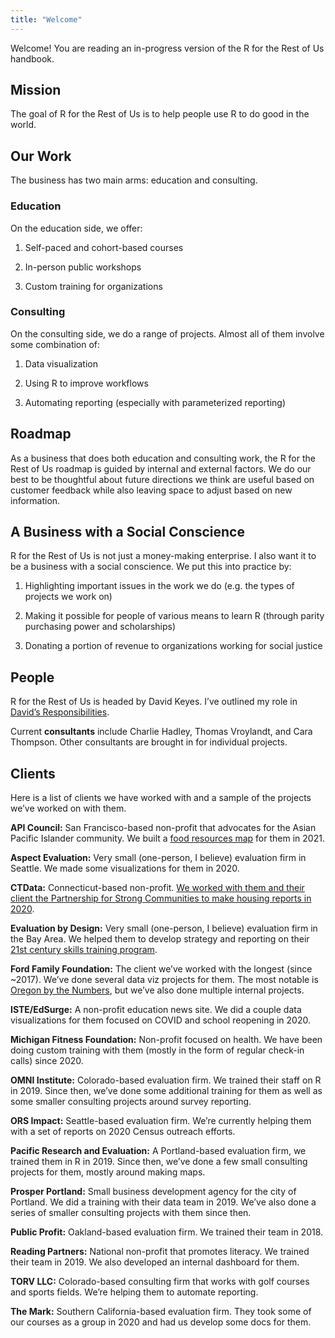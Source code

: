 ```yaml
---
title: "Welcome"
---
```


Welcome! You are reading an in-progress version of the R for the Rest of Us handbook.

## Mission

The goal of R for the Rest of Us is to help people use R to do good in the world.

## Our Work

The business has two main arms: education and consulting.

### Education

On the education side, we offer:

1.  Self-paced and cohort-based courses

2.  In-person public workshops

3.  Custom training for organizations

### Consulting

On the consulting side, we do a range of projects. Almost all of them involve some combination of:

1.  Data visualization

2.  Using R to improve workflows

3.  Automating reporting (especially with parameterized reporting)

## Roadmap

As a business that does both education and consulting work, the R for the Rest of Us roadmap is guided by internal and external factors. We do our best to be thoughtful about future directions we think are useful based on customer feedback while also leaving space to adjust based on new information.

## A Business with a Social Conscience

R for the Rest of Us is not just a money-making enterprise. I also want it to be a business with a social conscience. We put this into practice by:

1.  Highlighting important issues in the work we do (e.g. the types of projects we work on)

2.  Making it possible for people of various means to learn R (through parity purchasing power and scholarships)

3.  Donating a portion of revenue to organizations working for social justice

## People

R for the Rest of Us is headed by David Keyes. I've outlined my role in [David's Responsibilities](david-responsibilities.html).

Current **consultants** include Charlie Hadley, Thomas Vroylandt, and Cara Thompson. Other consultants are brought in for individual projects.

## Clients

Here is a list of clients we have worked with and a sample of the projects we've worked on with them.

**API Council:** San Francisco-based non-profit that advocates for the Asian Pacific Islander community. We built a [food resources map](https://foodmap.apicouncil.org/) for them in 2021.

**Aspect Evaluation:** Very small (one-person, I believe) evaluation firm in Seattle. We made some visualizations for them in 2020. 

**CTData:** Connecticut-based non-profit. [We worked with them and their client the Partnership for Strong Communities to make housing reports in 2020](https://rfortherestofus.com/success-stories/pschousing/). 

**Evaluation by Design:** Very small (one-person, I believe) evaluation firm in the Bay Area. We helped them to develop strategy and reporting on their [21st century skills training program](https://evaluationbydesign.com/survey21cs/).

**Ford Family Foundation:** The client we've worked with the longest (since ~2017). We've done several data viz projects for them. The most notable is [Oregon by the Numbers](http://tfff.org/obtn), but we've also done multiple internal projects.

**ISTE/EdSurge:** A non-profit education news site. We did a couple data visualizations for them focused on COVID and school reopening in 2020. 

**Michigan Fitness Foundation:** Non-profit focused on health. We have been doing custom training with them (mostly in the form of regular check-in calls) since 2020.

**OMNI Institute:** Colorado-based evaluation firm. We trained their staff on R in 2019. Since then, we've done some additional training for them as well as some smaller consulting projects around survey reporting. 

**ORS Impact:** Seattle-based evaluation firm. We're currently helping them with a set of reports on 2020 Census outreach efforts. 

**Pacific Research and Evaluation:** A Portland-based evaluation firm, we trained them in R in 2019. Since then, we've done a few small consulting projects for them, mostly around making maps. 

**Prosper Portland:** Small business development agency for the city of Portland. We did a training with their data team in 2019. We've also done a series of smaller consulting projects with them since then. 

**Public Profit:** Oakland-based evaluation firm. We trained their team in 2018.

**Reading Partners:** National non-profit that promotes literacy. We trained their team in 2019. We also developed an internal dashboard for them.

**TORV LLC:** Colorado-based consulting firm that works with golf courses and sports fields. We're helping them to automate reporting.

**The Mark:** Southern California-based evaluation firm. They took some of our courses as a group in 2020 and had us develop some docs for them.
